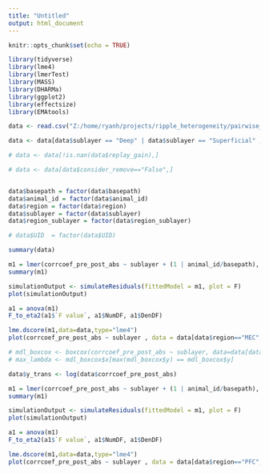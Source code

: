 ```yaml
---
title: "Untitled"
output: html_document
---
```


```r
knitr::opts_chunk$set(echo = TRUE)
```

```r
library(tidyverse)
library(lme4)
library(lmerTest)
library(MASS)
library(DHARMa)
library(ggplot2)
library(effectsize)
library(EMAtools)
```

```r
data <- read.csv("Z:/home/ryanh/projects/ripple_heterogeneity/pairwise_corr_readout.csv")

data <- data[data$sublayer == "Deep" | data$sublayer == "Superficial" ,]

# data <- data[!is.nan(data$replay_gain),]

# data <- data[data$consider_remove=="False",]


data$basepath = factor(data$basepath)
data$animal_id = factor(data$animal_id)
data$region = factor(data$region)
data$sublayer = factor(data$sublayer)
data$region_sublayer = factor(data$region_sublayer)

# data$UID  = factor(data$UID)

summary(data)
```

```r
m1 = lmer(corrcoef_pre_post_abs ~ sublayer + (1 | animal_id/basepath), data = data[data$region=="MEC",],REML=FALSE)
summary(m1)

simulationOutput <- simulateResiduals(fittedModel = m1, plot = F)
plot(simulationOutput)

a1 = anova(m1)
F_to_eta2(a1$`F value`, a1$NumDF, a1$DenDF)

lme.dscore(m1,data=data,type="lme4")
plot(corrcoef_pre_post_abs ~ sublayer , data = data[data$region=="MEC",])
```


```r

# mdl_boxcox <- boxcox(corrcoef_pre_post_abs ~ sublayer, data=data[data$region=="PFC",], lambda = seq(-5, 10, length = 100))
# max_lambda <- mdl_boxcox$x[max(mdl_boxcox$y) == mdl_boxcox$y]

data$y_trans <- log(data$corrcoef_pre_post_abs)

m1 = lmer(corrcoef_pre_post_abs ~ sublayer + (1 | animal_id/basepath), data = data[data$region=="PFC",],REML=FALSE)
summary(m1)

simulationOutput <- simulateResiduals(fittedModel = m1, plot = F)
plot(simulationOutput)

a1 = anova(m1)
F_to_eta2(a1$`F value`, a1$NumDF, a1$DenDF)

lme.dscore(m1,data=data,type="lme4")
plot(corrcoef_pre_post_abs ~ sublayer , data = data[data$region=="PFC",])
```


```r

```


```r

```


```r

```


```r

```


```r

```


```r

```


```r

```


```r

```
